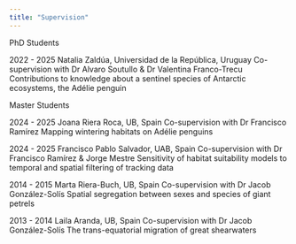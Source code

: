 ```yaml
---
title: "Supervision"
---
```


PhD Students

2022 - 2025	Natalia Zaldúa, Universidad de la República, Uruguay
Co-supervision with Dr Alvaro Soutullo & Dr Valentina Franco-Trecu
Contributions to knowledge about a sentinel species of Antarctic ecosystems, the Adélie penguin

Master Students

2024 - 2025	Joana Riera Roca, UB, Spain 
Co-supervision with Dr Francisco Ramírez
Mapping wintering habitats on Adélie penguins

2024 - 2025	Francisco Pablo Salvador, UAB, Spain
Co-supervision with Dr Francisco Ramírez & Jorge Mestre
Sensitivity of habitat suitability models to temporal and spatial filtering of tracking data

2014 - 2015	Marta Riera-Buch, UB, Spain
Co-supervision with Dr Jacob González-Solís
Spatial segregation between sexes and species of giant petrels
	
2013 - 2014	Laila Aranda, UB, Spain
Co-supervision with Dr Jacob González-Solís
The trans-equatorial migration of great shearwaters
